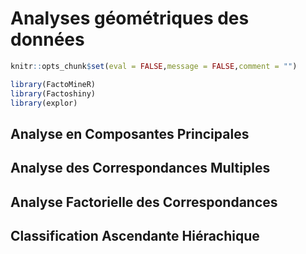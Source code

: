 # Analyses géométriques des données {#agd}

```r
knitr::opts_chunk$set(eval = FALSE,message = FALSE,comment = "")
```

```r
library(FactoMineR)
library(Factoshiny)
library(explor)
```

## Analyse en Composantes Principales

## Analyse des Correspondances Multiples

## Analyse Factorielle des Correspondances

## Classification Ascendante Hiérachique
